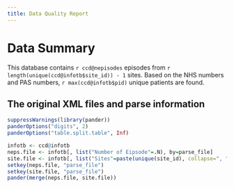 ```yaml
---
title: Data Quality Report
---
```


# Data Summary
This database contains `r ccd@nepisodes` episodes from 
`r length(unique(ccd@infotb$site_id)) - 1` sites. Based on the NHS numbers and
PAS numbers, `r max(ccd@infotb$pid)` unique patients are found. 

## The original XML files and parse information
```r
suppressWarnings(library(pander))
panderOptions("digits", 2) 
panderOptions("table.split.table", Inf)

infotb <- ccd@infotb
neps.file <- infotb[, list("Number of Eipsode"=.N), by=parse_file]
site.file <- infotb[, list("Sites"=paste(unique(site_id), collapse=", ")), by=parse_file]
setkey(neps.file, "parse_file")
setkey(site.file, "parse_file")
pander(merge(neps.file, site.file))
```

